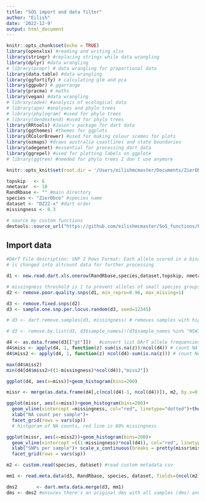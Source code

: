 ```yaml
---
title: "SOS import and data filter"
author: "Eilish"
date: '2022-12-9'
output: html_document
---
```


```r
knitr::opts_chunk$set(echo = TRUE)
library(openxlsx) #reading and writing xlsx
library(stringr) #replacing strings while data wrangling 
library(dplyr) #data wrangling 
# library(propr) # data wrangling for proportional data 
library(data.table) #data wrangling 
library(ggfortify) # calculating glm and pca
library(ggpubr) # ggarrange
library(pracma) # maths
library(vegan) #data wrangling 
# library(ade4) #analysis of ecological data 
# library(ape) #analyses and phylo trees 
# library(phylogram) #used for phylo trees 
# library(dendextend) #used for phylo trees 
library(RRtools) #Jason's package for dart data
library(ggthemes) #themes for ggplots
library(RColorBrewer) #used for making colour scemes for plots
library(ozmaps) #draws australia coastlines and state boundaries
library(adegenet) #essential for processing dart data
library(ggrepel) #used for plotting labels on ggplote
# library(ggtree) #needed for phylo trees I don't use anymore

knitr::opts_knit$set(root.dir = '/Users/eilishmcmaster/Documents/ZierObco') #root working directory
```


```r
topskip   <- 6
nmetavar  <- 18
RandRbase <- "" #main directory 
species <- "ZierObco" #species name
dataset <- "DZ22-x" #dart order
missingness <- 0.3
```

```r
# source my custom functions
devtools::source_url("https://github.com/eilishmcmaster/SoS_functions/blob/main/sos_functions.R?raw=TRUE")
```

## Import data 
```r
#DArT File description: SNP 2 Rows Format: Each allele scored in a binary fashion ("1"=Presence and "0"=Absence). Heterozygotes are therefore scored as 1/1 (presence for both alleles/both rows)
# is changed into altcount data for further processing 

d1 <- new.read.dart.xls.onerow(RandRbase,species,dataset,topskip, nmetavar, euchits=FALSE, altcount = TRUE) #read DArT file

# missingness threshold is 1 to prevent alleles of small species groups being removed 
d2 <- remove.poor.quality.snps(d1, min_repro=0.96, max_missing=1)

d3 <- remove.fixed.snps(d2)
d3 <- sample.one.snp.per.locus.random(d3, seed=12345)

# d3 <- dart.remove.samples(d3, missingness) # removes samples with high missingness but is biased towards larger groups, better to do after splitting into species specific DMS

# d3 <- remove.by.list(d3, d3$sample_names[!(d3$sample_names %in% "NSW1078546")]) #can be used to remove specific samples 

```

```r
d4 <- as.data.frame(d3[["gt"]])   #convert list DArT allele frequencies to dataframe 
d4$miss <- apply(d4, 1, function(z) sum(is.na(z))/ncol(d4)) # count NA per row (sample)
d4$miss2 <- apply(d4, 1, function(z) ncol(d4)-sum(is.na(z))) # count NA per row (sample)

max(d4$miss2)
min(d4[d4$miss2>((1-missingness)*ncol(d4)),"miss2"])

ggplot(d4, aes(x=miss))+geom_histogram(bins=200)

missr <- merge(as.data.frame(d4[,c(ncol(d4)-1, ncol(d4))]), m2, by.x=0, by.y="sample")

ggplot(missr, aes(x=miss))+geom_histogram(bins=200)+
  geom_vline(xintercept =missingness, col="red", linetype="dotted")+theme_few()+
  xlab("NA count per sample")+
  facet_grid(rows = vars(sp))
  # histgoram of NA counts, red line is 80% missingness

ggplot(missr, aes(x=miss2))+geom_histogram(bins=200)+
  geom_vline(xintercept =((1-missingness)*ncol(d4)), col="red", linetype="dotted")+theme_few()+
  xlab("SNPs per sample")+ scale_x_continuous(breaks = pretty(missr$miss2, n = 10))+
  facet_grid(rows = vars(sp))
```

```r
m2 <- custom.read(species, dataset) #read custom metadata csv

mm1 <- read.meta.data(d3, RandRbase, species, dataset, fields=(ncol(m2)-4))

dms2       <- dart.meta.data.merge(d3, mm1)
dms <- dms2 #ensures there's an original dms with all samples (dms) and a dms that can be modified ie clones removed (dms2)
```